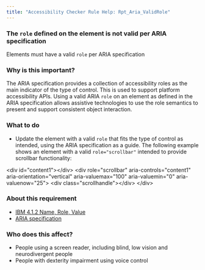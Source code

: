 ```yaml
---
title: "Accessibility Checker Rule Help: Rpt_Aria_ValidRole"
---
```


<div className="toolHelp">
<Row>
<Column colLg={16} colMd={8} colSm={4} className="toolHead">

### The `role` defined on the element is not valid per ARIA specification

<div id="locLevel"></div>

Elements must have a valid `role` per ARIA specification

</Column>
</Row>
<Row>
<Column colLg={11} colMd={5} colSm={4} className="toolMain">

### Why is this important?

The ARIA specification provides a collection of accessibility roles as the main indicator of the type of control. This is used to support platform accessibility APIs. Using a valid ARIA `role` on an element as defined in the ARIA specification allows assistive technologies to use the role semantics to present and support consistent object interaction.

<div id="locSnippet"></div>

### What to do

* Update the element with a valid `role` that fits the type of control as intended, using the ARIA specification as a guide.
The following example shows an element with a valid `role="scrollbar"` intended to provide scrollbar functionality:

<CodeSnippet type="multi" light={true}> &lt;div id="content1"&gt;&lt;/div&gt;
   &lt;div
      role="scrollbar"
      aria-controls="content1"
      aria-orientation="vertical"
      aria-valuemax="100"
      aria-valuemin="0"
      aria-valuenow="25"&gt;
       &lt;div class="scrollhandle"&gt;&lt;/div&gt;
   &lt;/div&gt;</CodeSnippet>

</Column>
<Column colLg={5} colMd={3} colSm={4} className="toolLeft">

### About this requirement

* [IBM 4.1.2 Name, Role, Value](https://www.ibm.com/able/requirements/requirements/#4_1_2)
* [ARIA specification](https://w3c.github.io/aria/)

### Who does this affect?

* People using a screen reader, including blind, low vision and neurodivergent people
* People with dexterity impairment using voice control

</Column>
</Row>
</div>

